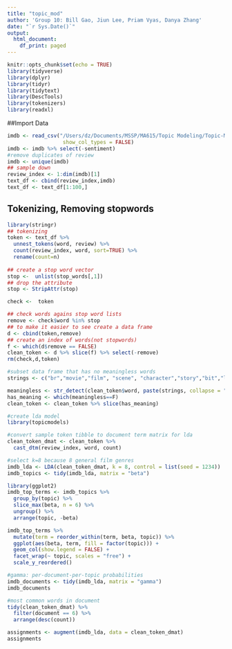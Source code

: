 ```yaml
---
title: "topic_mod"
author: 'Group 10: Bill Gao, Jiun Lee, Priam Vyas, Danya Zhang'
date: "`r Sys.Date()`"
output:
  html_document:
    df_print: paged
---
```


```r
knitr::opts_chunk$set(echo = TRUE)
library(tidyverse)
library(dplyr)
library(tidyr)
library(tidytext)
library(DescTools)
library(tokenizers)
library(readxl)
```

##Import Data
```r
imdb <- read_csv("/Users/dz/Documents/MSSP/MA615/Topic Modeling/Topic-Modeling/imdb_data.csv", col_names = TRUE,
                  show_col_types = FALSE)
imdb <- imdb %>% select(-sentiment)
#remove duplicates of review
imdb <- unique(imdb)
## sample down
review_index <- 1:dim(imdb)[1]
text_df <- cbind(review_index,imdb)
text_df <- text_df[1:100,]
```

## Tokenizing, Removing stopwords
```r
library(stringr)
## tokenizing
token <- text_df %>%
  unnest_tokens(word, review) %>%
  count(review_index, word, sort=TRUE) %>%
  rename(count=n)
  
## create a stop word vector
stop <-  unlist(stop_words[,1])
## drop the attribute
stop <- StripAttr(stop)

check <-  token

## check words agains stop word lists
remove <- check$word %in% stop
## to make it easier to see create a data frame
d <- cbind(token,remove)
## create an index of words(not stopwords)
f <- which(d$remove == FALSE)
clean_token <- d %>% slice(f) %>% select(-remove)
rm(check,d,token)

#subset data frame that has no meaningless words
strings <- c("br","movie","film", "scene", "character","story","bit","lot","bad","act","hard","awful","good","plot","people", "cinema","audience","coburn","cast","heston","jimmy", "fred","worst","sir")

meaningless <- str_detect(clean_token$word, paste(strings, collapse = "|"))
has_meaning <- which(meaningless==F)
clean_token <- clean_token %>% slice(has_meaning)

```

```r
#create lda model
library(topicmodels)

#convert sample token tibble to document term matrix for lda
clean_token_dmat <- clean_token %>%
  cast_dtm(review_index, word, count)

#select k=8 because 8 general film genres
imdb_lda <- LDA(clean_token_dmat, k = 8, control = list(seed = 1234))
imdb_topics <- tidy(imdb_lda, matrix = "beta")
```

```r
library(ggplot2)
imdb_top_terms <- imdb_topics %>%
  group_by(topic) %>%
  slice_max(beta, n = 6) %>% 
  ungroup() %>%
  arrange(topic, -beta)

imdb_top_terms %>%
  mutate(term = reorder_within(term, beta, topic)) %>%
  ggplot(aes(beta, term, fill = factor(topic))) +
  geom_col(show.legend = FALSE) +
  facet_wrap(~ topic, scales = "free") +
  scale_y_reordered()
```

```r
#gamma: per-document-per-topic probabilities
imdb_documents <- tidy(imdb_lda, matrix = "gamma")
imdb_documents

#most common words in document
tidy(clean_token_dmat) %>%
  filter(document == 6) %>%
  arrange(desc(count))

assignments <- augment(imdb_lda, data = clean_token_dmat)
assignments
```

